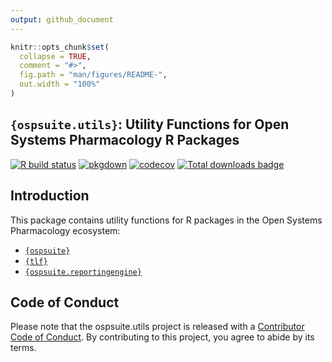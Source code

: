 ```yaml
---
output: github_document
---
```


<!-- README.md is generated from README.Rmd. Please edit that file -->

```r
knitr::opts_chunk$set(
  collapse = TRUE,
  comment = "#>",
  fig.path = "man/figures/README-",
  out.width = "100%"
)
```

## `{ospsuite.utils}`: Utility Functions for Open Systems Pharmacology R Packages

<!-- badges: start -->

[![R build status](https://github.com/Open-Systems-Pharmacology/OSPSuite.RUtils/workflows/R-CMD-check/badge.svg)](https://github.com/Open-Systems-Pharmacology/OSPSuite.RUtils)
[![pkgdown](https://github.com/Open-Systems-Pharmacology/OSPSuite.RUtils/workflows/pkgdown/badge.svg)](https://github.com/Open-Systems-Pharmacology/OSPSuite.RUtils/actions)
[![codecov](https://codecov.io/gh/Open-Systems-Pharmacology/OSPSuite.RUtils/branch/main/graph/badge.svg)](https://app.codecov.io/gh/Open-Systems-Pharmacology/OSPSuite.RUtils?branch=main)
[![Total downloads badge](https://cranlogs.r-pkg.org/badges/grand-total/ospsuite.utils?color=blue)](https://CRAN.R-project.org/package=ospsuite.utils)


<!-- badges: end -->

## Introduction

This package contains utility functions for R packages in the Open Systems Pharmacology ecosystem:

- [`{ospsuite}`](https://www.open-systems-pharmacology.org/OSPSuite-R/)
- [`{tlf}`](https://www.open-systems-pharmacology.org/TLF-Library/)
- [`{ospsuite.reportingengine}`](https://www.open-systems-pharmacology.org/OSPSuite.ReportingEngine/)

## Code of Conduct

Please note that the ospsuite.utils project is released with a [Contributor Code of Conduct](https://www.open-systems-pharmacology.org/OSPSuite.RUtils/CODE_OF_CONDUCT.html). By contributing to this project, you agree to abide by its terms.
